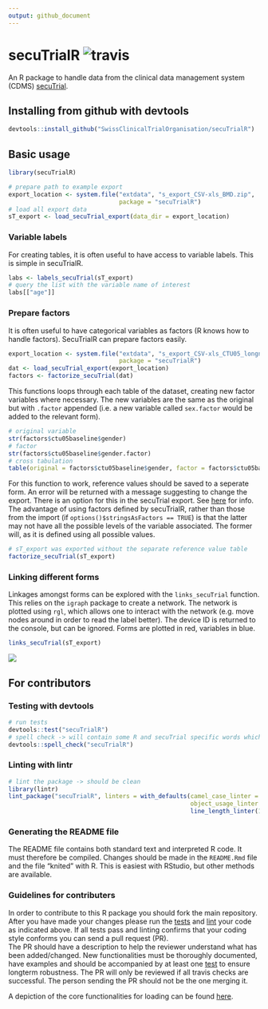 ```yaml
---
output: github_document
---
```

<!-- README.md is generated from README.Rmd. Please edit that file -->


# secuTrialR ![travis](https://api.travis-ci.com/SwissClinicalTrialOrganisation/secuTrialR.svg?branch=master)

An R package to handle data from the clinical data management system (CDMS) [secuTrial](https://www.secutrial.com/en/).

## Installing from github with devtools

```r
devtools::install_github("SwissClinicalTrialOrganisation/secuTrialR")
```

## Basic usage
```r
library(secuTrialR)
```

```r
# prepare path to example export
export_location <- system.file("extdata", "s_export_CSV-xls_BMD.zip",
                               package = "secuTrialR")
# load all export data
sT_export <- load_secuTrial_export(data_dir = export_location)
```
### Variable labels
For creating tables, it is often useful to have access to variable labels. This is simple in secuTrialR.
```r
labs <- labels_secuTrial(sT_export)
# query the list with the variable name of interest
labs[["age"]]

```
### Prepare factors
It is often useful to have categorical variables as factors (R knows how to handle factors). SecuTrialR can prepare factors easily.
```r
export_location <- system.file("extdata", "s_export_CSV-xls_CTU05_longnames_sep_ref.zip",
                               package = "secuTrialR")
dat <- load_secuTrial_export(export_location)
factors <- factorize_secuTrial(dat)
```
This functions loops through each table of the dataset, creating new factor variables where necessary. The new variables are the same as the original but with `.factor` appended (i.e. a new variable called `sex.factor` would be added to the relevant form).
<!-- REFERENCE VALUES NOT EXPORTED FROM THE DATASET -->
```r
# original variable
str(factors$ctu05baseline$gender)
# factor
str(factors$ctu05baseline$gender.factor)
# cross tabulation
table(original = factors$ctu05baseline$gender, factor = factors$ctu05baseline$gender.factor)
```


For this function to work, reference values should be saved to a seperate form. An error will be returned with a message suggesting to change the export. There is an option for this in the secuTrial export. See [here](https://swissclinicaltrialorganisation.github.io/secuTrial_recipes/export_data/) for info. The advantage of using factors defined by secuTrialR, rather than those from the import (if `options()$stringsAsFactors == TRUE`) is that the latter may not have all the possible levels of the variable associated. The former will, as it is defined using all possible values.

```r
# sT_export was exported without the separate reference value table
factorize_secuTrial(sT_export)
```


### Linking different forms

Linkages amongst forms can be explored with the `links_secuTrial` function. This relies on the `igraph` package to create a network. The network is plotted using `rgl`, which allows one to interact with the network (e.g. move nodes around in order to read the label better). The device ID is returned to the console, but can be ignored. Forms are plotted in red, variables in blue.
```r
links_secuTrial(sT_export)

```
![](inst/extdata/map.png)
<!-- Figure has to be generated outside of the Rmd file - resize the window and select view/"fit to screen", export it to a PDF and then convert it to a PNG -->


## For contributors
### Testing with devtools

```r
# run tests
devtools::test("secuTrialR")
# spell check -> will contain some R and secuTrial specific words which is fine
devtools::spell_check("secuTrialR")
```

### Linting with lintr

```r
# lint the package -> should be clean
library(lintr)
lint_package("secuTrialR", linters = with_defaults(camel_case_linter = NULL,
                                                   object_usage_linter = NULL,
                                                   line_length_linter(125)))
```

### Generating the README file

The README file contains both standard text and interpreted R code. It must therefore be compiled. Changes should be made in the `README.Rmd` file and the file "knited" with R. This is easiest with RStudio, but other methods are available.

### Guidelines for contributers

In order to contribute to this R package you should fork the main repository.
After you have made your changes please run the 
[tests](README.md#testing-with-devtools)
and 
[lint](README.md#linting-with-lintr) your code as 
indicated above. If all tests pass and linting confirms that your 
coding style conforms you can send a pull request (PR).  
The PR should have a description to help the reviewer understand what has been 
added/changed. New functionalities must be thoroughly documented, have examples 
and should be accompanied by at least one [test](tests/testthat/) to ensure longterm 
robustness. The PR will only be reviewed if all travis checks are successful. 
The person sending the PR should not be the one merging it.

A depiction of the core functionalities for loading can be found [here](inst/extdata/secuTrialR.png).
